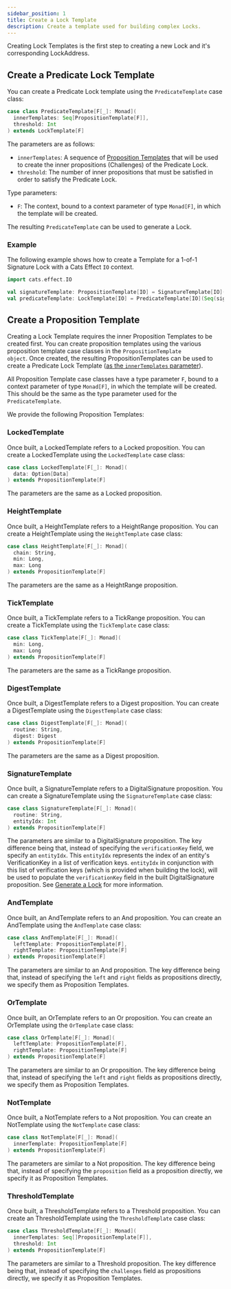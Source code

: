 ```yaml
---
sidebar_position: 1
title: Create a Lock Template
description: Create a template used for building complex Locks.
---
```




Creating Lock Templates is the first step to creating a new Lock and it's corresponding LockAddress.

## Create a Predicate Lock Template

You can create a Predicate Lock template using
the <ScaladocLink path="co/topl/brambl/builders/locks/LockTemplate$$PredicateTemplate.html"><code>PredicateTemplate</code></ScaladocLink>
case class:

```scala
case class PredicateTemplate[F[_]: Monad](
  innerTemplates: Seq[PropositionTemplate[F]],
  threshold: Int
) extends LockTemplate[F]
```

The parameters are as follows:
- `innerTemplates`: A sequence of [Proposition Templates](#create-a-proposition-template) that will be used to create the inner propositions (Challenges)
of the Predicate Lock.
- `threshold`: The number of inner propositions that must be satisfied in order to satisfy the Predicate Lock.

Type parameters:
- `F`: The context, bound to a context parameter of type `Monad[F]`, in which the template will be created.

The resulting `PredicateTemplate` can be used to generate a Lock.

### Example

The following example shows how to create a Template for a 1-of-1 Signature Lock with a Cats Effect `IO` context.

```scala
import cats.effect.IO

val signatureTemplate: PropositionTemplate[IO] = SignatureTemplate[IO]("ExtendedEd25519", 0)
val predicateTemplate: LockTemplate[IO] = PredicateTemplate[IO](Seq(signatureTemplate), 1)
```

## Create a Proposition Template

Creating a Lock Template requires the inner Proposition Templates to be created first. You can create proposition
templates using the various proposition template case classes in
the <ScaladocLink path="co/topl/brambl/builders/locks/PropositionTemplate$.html"><code>PropositionTemplate object</code></ScaladocLink>.
Once created, the resulting PropositionTemplates can be used to create a Predicate Lock Template ([as the `innerTemplates`
parameter](#create-a-predicate-lock-template)).

All Proposition Template case classes have a type parameter `F`, bound to a context parameter of type `Monad[F]`, in which
the template will be created. This should be the same as the type parameter used for the `PredicateTemplate`.

We provide the following Proposition Templates:

### LockedTemplate

Once built, a LockedTemplate refers to
a <Link href="https://github.com/Topl/protobuf-specs/blob/main/proto/quivr/models/proposition.proto#L30">Locked proposition</Link>.
You can create a LockedTemplate using
the <ScaladocLink path="co/topl/brambl/builders/locks/PropositionTemplate$$LockedTemplate.html"><code>LockedTemplate</code></ScaladocLink>
case class:

```scala
case class LockedTemplate[F[_]: Monad](
  data: Option[Data]
) extends PropositionTemplate[F]
```

The parameters are the same as a Locked proposition.

### HeightTemplate

Once built, a HeightTemplate refers to
a <Link href="https://github.com/Topl/protobuf-specs/blob/main/proto/quivr/models/proposition.proto#L48">HeightRange proposition</Link>.
You can create a HeightTemplate using
the <ScaladocLink path="co/topl/brambl/builders/locks/PropositionTemplate$$HeightTemplate.html"><code>HeightTemplate</code></ScaladocLink>
case class:

```scala
case class HeightTemplate[F[_]: Monad](
  chain: String,
  min: Long,
  max: Long
) extends PropositionTemplate[F]
```

The parameters are the same as a HeightRange proposition.

### TickTemplate

Once built, a TickTemplate refers to
a <Link href="https://github.com/Topl/protobuf-specs/blob/main/proto/quivr/models/proposition.proto#L55">TickRange proposition</Link>.
You can create a TickTemplate using
the <ScaladocLink path="co/topl/brambl/builders/locks/PropositionTemplate$$TickTemplate.html"><code>TickTemplate</code></ScaladocLink>
case class:

```scala
case class TickTemplate[F[_]: Monad](
  min: Long,
  max: Long
) extends PropositionTemplate[F]
```

The parameters are the same as a TickRange proposition.

### DigestTemplate

Once built, a DigestTemplate refers to
a <Link href="https://github.com/Topl/protobuf-specs/blob/main/proto/quivr/models/proposition.proto#L36">Digest proposition</Link>.
You can create a DigestTemplate using
the <ScaladocLink path="co/topl/brambl/builders/locks/PropositionTemplate$$DigestTemplate.html"><code>DigestTemplate</code></ScaladocLink>
case class:

```scala
case class DigestTemplate[F[_]: Monad](
  routine: String,
  digest: Digest
) extends PropositionTemplate[F]
```

The parameters are the same as a Digest proposition.

### SignatureTemplate

Once built, a SignatureTemplate refers to
a <Link href="https://github.com/Topl/protobuf-specs/blob/main/proto/quivr/models/proposition.proto#L42">DigitalSignature proposition</Link>.
You can create a SignatureTemplate using
the <ScaladocLink path="co/topl/brambl/builders/locks/PropositionTemplate$$SignatureTemplate.html"><code>SignatureTemplate</code></ScaladocLink>
case class:

```scala
case class SignatureTemplate[F[_]: Monad](
  routine: String,
  entityIdx: Int
) extends PropositionTemplate[F]
```

The parameters are similar to a DigitalSignature proposition. The key difference being that, instead of specifying the
`verificationKey` field, we specify an `entityIdx`. This `entityIdx` represents the index of an entity's VerificationKey
in a list of verification keys. `entityIdx` in conjunction with this list of verification keys (which is provided when building
the lock), will be used to populate the `verificationKey` field in the built DigitalSignature proposition.
See [Generate a Lock](./build-lock) for more information.

### AndTemplate

Once built, an AndTemplate refers to
an <Link href="https://github.com/Topl/protobuf-specs/blob/main/proto/quivr/models/proposition.proto#L96">And proposition</Link>.
You can create an AndTemplate using
the <ScaladocLink path="co/topl/brambl/builders/locks/PropositionTemplate$$AndTemplate.html"><code>AndTemplate</code></ScaladocLink>
case class:

```scala
case class AndTemplate[F[_]: Monad](
  leftTemplate: PropositionTemplate[F],
  rightTemplate: PropositionTemplate[F]
) extends PropositionTemplate[F]
```

The parameters are similar to an And proposition. The key difference being that, instead of specifying the `left` and
`right` fields as propositions directly, we specify them as Proposition Templates.

### OrTemplate

Once built, an OrTemplate refers to
an <Link href="https://github.com/Topl/protobuf-specs/blob/main/proto/quivr/models/proposition.proto#L102">Or proposition</Link>.
You can create an OrTemplate using
the <ScaladocLink path="co/topl/brambl/builders/locks/PropositionTemplate$$OrTemplate.html"><code>OrTemplate</code></ScaladocLink>
case class:

```scala
case class OrTemplate[F[_]: Monad](
  leftTemplate: PropositionTemplate[F],
  rightTemplate: PropositionTemplate[F]
) extends PropositionTemplate[F]
```

The parameters are similar to an Or proposition. The key difference being that, instead of specifying the `left` and
`right` fields as propositions directly, we specify them as Proposition Templates.

### NotTemplate

Once built, a NotTemplate refers to
a <Link href="https://github.com/Topl/protobuf-specs/blob/main/proto/quivr/models/proposition.proto#L91">Not proposition</Link>.
You can create an NotTemplate using
the <ScaladocLink path="co/topl/brambl/builders/locks/PropositionTemplate$$NotTemplate.html"><code>NotTemplate</code></ScaladocLink>
case class:

```scala
case class NotTemplate[F[_]: Monad](
  innerTemplate: PropositionTemplate[F]
) extends PropositionTemplate[F]
```

The parameters are similar to a Not proposition. The key difference being that, instead of specifying the `proposition`
field as a proposition directly, we specify it as Proposition Templates.

### ThresholdTemplate

Once built, a ThresholdTemplate refers to
a <Link href="https://github.com/Topl/protobuf-specs/blob/main/proto/quivr/models/proposition.proto#L85">Threshold proposition</Link>.
You can create an ThresholdTemplate using
the <ScaladocLink path="co/topl/brambl/builders/locks/PropositionTemplate$$ThresholdTemplate.html"><code>ThresholdTemplate</code></ScaladocLink>
case class:

```scala
case class ThresholdTemplate[F[_]: Monad](
  innerTemplates: Seq[]PropositionTemplate[F]],
  threshold: Int
) extends PropositionTemplate[F]
```

The parameters are similar to a Threshold proposition. The key difference being that, instead of specifying the `challenges`
field as propositions directly, we specify it as Proposition Templates.